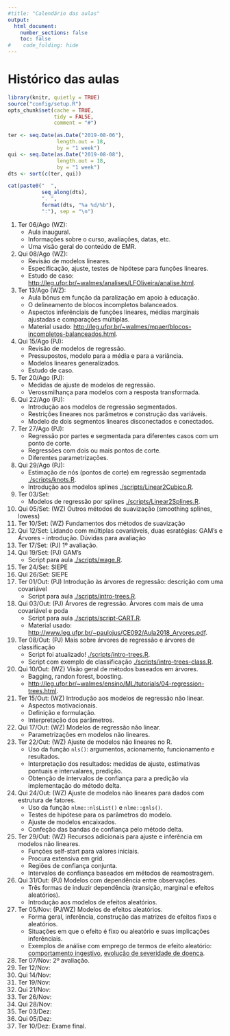 ```yaml
---
#title: "Calendário das aulas"
output:
  html_document:
    number_sections: false
    toc: false
#    code_folding: hide
---
```


# Histórico das aulas

```r
library(knitr, quietly = TRUE)
source("config/setup.R")
opts_chunk$set(cache = TRUE,
               tidy = FALSE,
               comment = "#")
```
```r
ter <- seq.Date(as.Date("2019-08-06"),
                length.out = 18,
                by = "1 week")
qui <- seq.Date(as.Date("2019-08-08"),
                length.out = 18,
                by = "1 week")
dts <- sort(c(ter, qui))

cat(paste0("  ",
           seq_along(dts),
           ". ",
           format(dts, "%a %d/%b"),
           ":"), sep = "\n")
```

  1. Ter 06/Ago (WZ):
     * Aula inaugural.
     * Informações sobre o curso, avaliações, datas, etc.
     * Uma visão geral do conteúdo de EMR.
  2. Qui 08/Ago (WZ):
     * Revisão de modelos lineares.
     * Especificação, ajuste, testes de hipótese para funções lineares.
     * Estudo de caso: <http://leg.ufpr.br/~walmes/analises/LFOliveira/analise.html>.
  3. Ter 13/Ago (WZ):
     * Aula bônus em função da paralização em apoio à educação.
     * O delineamento de blocos incompletos balanceados.
     * Aspectos inferênciais de funções lineares, médias marginais
       ajustadas e comparações múltiplas.
     * Material usado:
       <http://leg.ufpr.br/~walmes/mpaer/blocos-incompletos-balanceados.html>.
  4. Qui 15/Ago (PJ):
     * Revisão de modelos de regressão.
     * Pressupostos, modelo para a média e para a variância.
     * Modelos lineares generalizados.
     * Estudo de caso.
  5. Ter 20/Ago (PJ):
     * Medidas de ajuste de modelos de regressão.
     * Verossmilhança para modelos com a resposta transformada.
  6. Qui 22/Ago (PJ):
     * Introdução aos modelos de regressão segmentados.
     * Restrições lineares nos parâmetros e construção das variáveis.
     * Modelo de dois segmentos lineares disconectados e conectados.
  7. Ter 27/Ago (PJ):
     * Regressão por partes e segmentada para diferentes casos com um
       ponto de corte.
     * Regressões com dois ou mais pontos de corte.
     * Diferentes parametrizações.
  8. Qui 29/Ago (PJ):
     * Estimação de nós (pontos de corte) em regressão segmentada
       [./scripts/knots.R](./scripts/knots.R).
     * Introdução aos modelos splines
       [./scripts/Linear2Cubico.R](./scripts/Linear2Cubico.R).
  9. Ter 03/Set:
     * Modelos de regressão por splines
       [./scripts/Linear2Splines.R](./scripts/Linear2Splines.R).
  10. Qui 05/Set: (WZ) Outros métodos de suavização (smoothing splines, lowess)
  11. Ter 10/Set: (WZ) Fundamentos dos métodos de suavização
  12. Qui 12/Set: Lidando com múltiplas covariáveis, duas esratégias: GAM's e Árvores - introdução.  Dúvidas para avaliação
  13. Ter 17/Set: (PJ) 1º avaliação.
  14. Qui 19/Set: (PJ) GAM's
      * Script para aula [./scripts/wage.R](./scripts/wage.R).
  15. Ter 24/Set: SIEPE
  16. Qui 26/Set: SIEPE
  17. Ter 01/Out: (PJ) Introdução às árvores de regressão: descrição com uma covariável
      * Script para aula [./scripts/intro-trees.R](./scripts/intro-trees.R).
  18. Qui 03/Out: (PJ) Árvores de regressão. Árvores com mais de uma covariável e poda
      * Script para aula [./scripts/script-CART.R](./scripts/script-CART.R).
      * Material usado:
        <http://www.leg.ufpr.br/~paulojus/CE092/Aula2018_Arvores.pdf>.
  19. Ter 08/Out: (PJ) Mais sobre árvores de regressão e árvores de classificação
      * Script foi atualizado! [./scripts/intro-trees.R](./scripts/intro-trees.R).
      * Script com exemplo de classificação [./scripts/intro-trees-class.R](./scripts/intro-trees-class.R).
  20. Qui 10/Out: (WZ) Visão geral de métodos baseados em árvores.
      * Bagging, randon forest, boosting.
      * <http://leg.ufpr.br/~walmes/ensino/ML/tutorials/04-regression-trees.html>.
  21. Ter 15/Out: (WZ) Introdução aos modelos de regressão não linear.
      * Aspectos motivacionais.
      * Definição e formulação.
      * Interpretação dos parâmetros.
  22. Qui 17/Out: (WZ) Modelos de regressão não linear.
      * Parametrizações em modelos não lineares.
  23. Ter 22/Out: (WZ) Ajuste de modelos não lineares no R.
      * Uso da função `nls()`: argumentos, acionamento, funcionamento e
        resultados.
      * Interpretação dos resultados: medidas de ajuste, estimativas
        pontuais e intervalares, predição.
      * Obtenção de intervalos de confiança para a predição via
        implementação do método delta.
  24. Qui 24/Out: (WZ) Ajuste de modelos não lineares para dados com
      estrutura de fatores.
      * Uso da função `nlme::nlsList()` e `nlme::gnls()`.
      * Testes de hipótese para os parâmetros do modelo.
      * Ajuste de modelos encaixados.
      * Confeção das bandas de confiança pelo método delta.
  25. Ter 29/Out: (WZ) Recursos adicionais para ajuste e inferência em
      modelos não lineares.
      * Funções self-start para valores iniciais.
      * Procura extensiva em grid.
      * Regiões de confiança conjunta.
      * Intervalos de confiança baseados em métodos de reamostragem.
  26. Qui 31/Out: (PJ) Modelos com dependência entre observações.
      * Três formas de induzir dependência (transição, marginal e
        efeitos aleatórios).
      * Introdução aos modelos de efeitos aleatórios.
  27. Ter 05/Nov: (PJ/WZ) Modelos de efeitos aleatórios.
      * Forma geral, inferência, construção das matrizes de efeitos
        fixos e aleatórios.
      * Situações em que o efeito é fixo ou aleatório e suas implicações
        inferênciais.
      * Exemplos de análise com emprego de termos de efeito aleatório:
        [comportamento ingestivo](http://leg.ufpr.br/~walmes/analises/RHTBGoes/copaiba.html),
        [evolução de severidade de doença](http://www.leg.ufpr.br/~walmes/pacotes/RDASC/articles/leaf_spot.html).
  28. Ter 07/Nov: 2º avaliação.
  29. Ter 12/Nov:
  30. Qui 14/Nov:
  31. Ter 19/Nov:
  32. Qui 21/Nov:
  33. Ter 26/Nov:
  34. Qui 28/Nov:
  35. Ter 03/Dez:
  36. Qui 05/Dez:
  37. Ter 10/Dez: Exame final.

